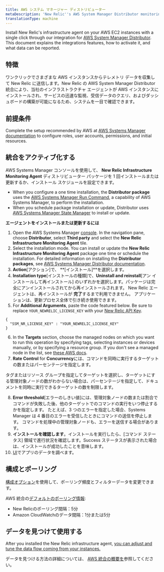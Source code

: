 ```yaml
---
title: AWS システム マネージャー ディストリビューター
metaDescription: 'New Relic''s AWS System Manager Distributor monitoring integration: what data it reports, and how to enable it.'
translationType: machine
---
```


Install New Relic's infrastructure agent on your AWS EC2 instances with a single click through our integration for [AWS System Manager Distributor](https://docs.aws.amazon.com/systems-manager/latest/userguide/distributor.html). This document explains the integrations features, how to activate it, and what data can be reported.

## 特徴

ワンクリックでさまざまな AWS インスタンスからテレメトリ データを収集して New Relic に送信します。New Relic の AWS System Manager Distributor 統合により、当社のインフラストラクチャ エージェントが AWS インスタンスにインストールされ、サービスの迅速な監視、受信データのクエリ、およびダッシュボードの構築が可能になるため、システムを一目で確認できます。

## 前提条件

Complete the setup recommended by AWS at [AWS Systems Manager documentation](https://docs.aws.amazon.com/systems-manager/latest/userguide/systems-manager-setting-up.html) to configure roles, user accounts, permissions, and initial resources.

## 統合をアクティブ化する

AWS Systems Manager コンソールを使用して、 **New Relic Infrastructure Monitoring Agent** ディストリビューター パッケージを 1 回インストールまたは更新するか、インストール スケジュールを設定できます。

* When you configure a one time installation, the **Distributor package** uses the [AWS Systems Manager Run Command](https://docs.aws.amazon.com/systems-manager/latest/userguide/run-command.html), a capability of AWS Systems Manager, to perform the installation.
* When you schedule package installation or update, Distributor uses [AWS Systems Manager State Manager](https://docs.aws.amazon.com/systems-manager/latest/userguide/systems-manager-state.html) to install or update.

**エージェントをインストールまたは更新するには**

1. Open the AWS Systems Manager [console](https://console.aws.amazon.com/systems-manager). In the navigation pane, choose **Distributor**, select **Third party** and select the **New Relic Infrastructure Monitoring Agent** tile.
2. Select the installation mode. You can install or update the **New Relic Infrastructure Monitoring Agent** package one time or schedule the installation. For detailed information on installing the **Distributor packages**, see [AWS Systems Manager Distributor documentation](https://docs.aws.amazon.com/systems-manager/latest/userguide/distributor-working-with-packages-deploy.html).
3. **Action**\[アクション]で、 **\[インストール]**を選択します。
4. **Installation type**\[インストールの種類]で、**Uninstall and reinstall**\[アン インストールして再インストール] のいずれかを選択します。パッケージは完全にアンインストールされてから再インストールされます。 New Relic エージェントは、再インストールが **完了**するまで利用できません。 アプリケーションは、更新プロセス全体で引き続き使用できます。
5. For **Additional Arguments**, paste the code featured below. Be sure to replace `YOUR_NEWRELIC_LICENSE_KEY` with your [New Relic API Key](https://docs.newrelic.com/docs/apis/intro-apis/new-relic-api-keys).

```
{
  "SSM_NR_LICENSE_KEY" : "YOUR_NEWRELIC_LICENSE_KEY"
}

```

6. In the **Targets** section, choose the managed nodes on which you want to run this operation by specifying tags, selecting instances or devices manually, or by specifying a resource group. If you don't see a managed node in the list, see [these AWS docs](https://docs.aws.amazon.com/systems-manager/latest/userguide/troubleshooting-managed-instances.html).
7. **Rate Control** for **Concurrency**には、コマンドを同時に実行するターゲットの数またはパーセンテージを指定します。

<Callout variant="tip">
  タグまたはリソース グループを指定してターゲットを選択し、ターゲットにする管理対象ノードの数がわからない場合は、パーセンテージを指定して、ドキュメントを同時に実行できるターゲットの数を制限します。
</Callout>

8. **Error threshold**\[エラーのしきい値]には、管理対象ノードの数または割合でコマンドが失敗した後、他のターゲットでのコマンドの実行をいつ停止するかを指定します。 たとえば、3 つのエラーを指定した場合、Systems Manager は 4 番目のエラーを受信したときにコマンドの送信を停止します。 コマンドを処理中の管理対象ノードも、エラーを送信する場合があります。
9. **インストールを確認します**。インストールを実行したら、\[コマンド ステータス] 領域で進行状況を確認します。Success ステータスが表示された場合は、インストールが成功したことを意味します。
10. [UI](one.newrelic.com)でアプリのデータを調べます。

## 構成とポーリング

[構成オプション](/docs/integrations/new-relic-integrations/getting-started/configure-polling-frequency-data-collection-cloud-integrations)を使用して、ポーリング頻度とフィルターデータを変更できます。

AWS 統合の[デフォルトのポーリング情報](/docs/infrastructure/amazon-integrations/aws-integrations-list/aws-polling-intervals-infrastructure-integrations):

* New Relicのポーリング間隔：5分
* Amazon CloudWatchのデータ間隔：1分または5分

## データを見つけて使用する

After you installed the New Relic infrastructure agent, [you can adjust and tune the data flow coming from your instances.](/docs/infrastructure/infrastructure-monitoring/get-started/get-started-infrastructure-monitoring)

データを見つける方法の詳細については、 [AWS 統合の概要を](/docs/infrastructure/amazon-integrations/get-started/introduction-aws-integrations/#insights)参照してください。
